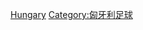 {{Commonscat|Association football referees from Hungary}}

[[Category:各國足球裁判|Hungary]]
[[Category:匈牙利足球|Category:匈牙利足球]]